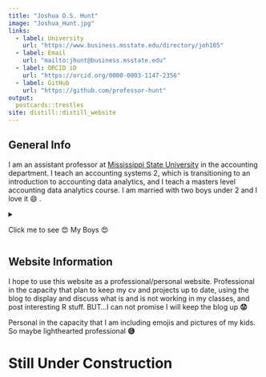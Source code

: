 ```yaml
---
title: "Joshua O.S. Hunt"
image: "Joshua_Hunt.jpg"
links:
  - label: University
    url: "https://www.business.msstate.edu/directory/joh105"
  - label: Email
    url: "mailto:jhunt@business.msstate.edu"
  - label: ORCID iD
    url: "https://orcid.org/0000-0003-1147-2356"
  - label: GitHub
    url: "https://github.com/professor-hunt"
output:
  postcards::trestles
site: distill::distill_website
---
```


## General Info

I am an assistant professor at [Mississippi State University](https://www.business.msstate.edu/academics/adkerson-school-accountancy) in the accounting department. I teach an accounting systems 2, which is transitioning to an introduction to accounting data analytics, and I teach a masters level accounting data analytics course. I am married with two boys under 2 and I love it 😄 .

<details>

<summary>

Click me to see 😍 My Boys 😍

</summary>

<p>

```r
knitr::include_graphics("My_Boys.png")
```

</p>

</details>

## Website Information

I hope to use this website as a professional/personal website. Professional in the capacity that plan to keep my cv and projects up to date, using the blog to display and discuss what is and is not working in my classes, and post interesting R stuff. BUT...I can not promise I will keep the blog up **😟**

Personal in the capacity that I am including emojis and pictures of my kids. So maybe lighthearted professional **😅**

# Still Under Construction
